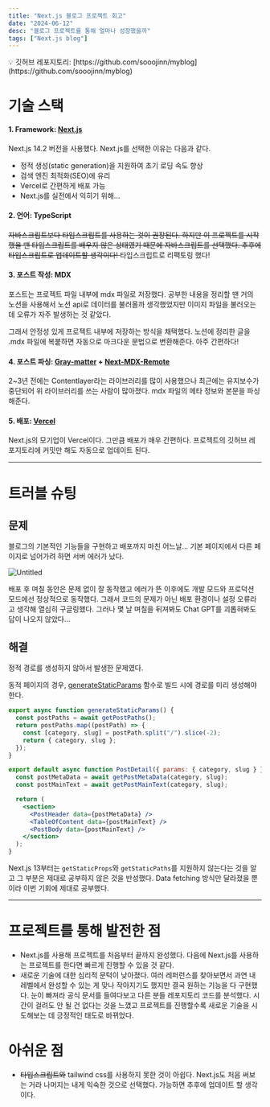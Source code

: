 ```yaml
---
title: "Next.js 블로그 프로젝트 회고"
date: "2024-06-12"
desc: "블로그 프로젝트를 통해 얼마나 성장했을까"
tags: ["Next.js blog"]
---
```


<aside>
💡 깃허브 레포지토리: [https://github.com/sooojinn/myblog](https://github.com/sooojinn/myblog)

</aside>

# 기술 스택

#### 1. Framework: [Next.js](https://nextjs.org/)

Next.js 14.2 버전을 사용했다. Next.js를 선택한 이유는 다음과 같다.

- 정적 생성(static generation)을 지원하여 초기 로딩 속도 향상
- 검색 엔진 최적화(SEO)에 유리
- Vercel로 간편하게 배포 가능
- Next.js를 실전에서 익히기 위해…

#### 2. 언어: TypeScript

<del>
  자바스크립트보다 타입스크립트를 사용하는 것이 권장된다. 하지만 이 프로젝트를
  시작했을 땐 타입스크립트를 배우지 않은 상태였기 때문에 자바스크립트를
  선택했다. 추후에 타입스크립트로 업데이트할 생각이다!
</del>
타입스크립트로 리팩토링 했다!

#### 3. 포스트 작성: MDX

포스트는 프로젝트 파일 내부에 mdx 파일로 저장했다. 공부한 내용을 정리할 땐 거의 노션을 사용해서 노션 api로 데이터를 불러올까 생각했었지만 이미지 파일을 불러오는 데 오류가 자주 발생하는 것 같았다.

그래서 안정성 있게 프로젝트 내부에 저장하는 방식을 채택했다. 노션에 정리한 글을 .mdx 파일에 복붙하면 자동으로 마크다운 문법으로 변환해준다. 아주 간편하다!

#### 4. 포스트 파싱: [Gray-matter](https://github.com/jonschlinkert/gray-matter) + [Next-MDX-Remote](https://github.com/hashicorp/next-mdx-remote#react-server-components-rsc--nextjs-app-directory-support)

2~3년 전에는 Contentlayer라는 라이브러리를 많이 사용했으나 최근에는 유지보수가 중단되어 위 라이브러리를 쓰는 사람이 많아졌다. mdx 파일의 메타 정보와 본문을 파싱해준다.

#### 5. 배포: [Vercel](https://vercel.com/)

Next.js의 모기업이 Vercel이다. 그만큼 배포가 매우 간편하다. 프로젝트의 깃허브 레포지토리에 커밋만 해도 자동으로 업데이트 된다.

---

# 트러블 슈팅

## 문제

블로그의 기본적인 기능들을 구현하고 배포까지 마친 어느날… 기본 페이지에서 다른 페이지로 넘어가려 하면 서버 에러가 났다.

![Untitled](/posts/projects/blog_review/blog_review_1.png)

배포 후 며칠 동안은 문제 없이 잘 동작했고 에러가 뜬 이후에도 개발 모드와 프로덕션 모드에선 정상적으로 동작했다. 그래서 코드의 문제가 아닌 배포 환경이나 설정 오류라고 생각해 열심히 구글링했다. 그러나 몇 날 며칠을 뒤져봐도 Chat GPT를 괴롭혀봐도 답이 나오지 않았다…

## 해결

정적 경로를 생성하지 않아서 발생한 문제였다.

동적 페이지의 경우, [generateStaticParams](https://nextjs.org/docs/app/api-reference/functions/generate-static-params) 함수로 빌드 시에 경로를 미리 생성해야 한다.

```jsx
export async function generateStaticParams() {
  const postPaths = await getPostPaths();
  return postPaths.map((postPath) => {
    const [category, slug] = postPath.split("/").slice(-2);
    return { category, slug };
  });
}

export default async function PostDetail({ params: { category, slug } }) {
  const postMetaData = await getPostMetaData(category, slug);
  const postMainText = await getPostMainText(category, slug);

  return (
    <section>
      <PostHeader data={postMetaData} />
      <TableOfContent data={postMainText} />
      <PostBody data={postMainText} />
    </section>
  );
}
```

Next.js 13부터는 `getStaticProps`와 `getStaticPaths`를 지원하지 않는다는 것을 알고 그 부분은 제대로 공부하지 않은 것을 반성했다. Data fetching 방식만 달라졌을 뿐이라 이번 기회에 제대로 공부했다.

---

# 프로젝트를 통해 발전한 점

- Next.js를 사용해 프로젝트를 처음부터 끝까지 완성했다. 다음에 Next.js를 사용하는 프로젝트를 한다면 빠르게 진행할 수 있을 것 같다.
- 새로운 기술에 대한 심리적 문턱이 낮아졌다. 여러 레퍼런스를 찾아보면서 과연 내 레벨에서 완성할 수 있는 게 맞나 작아지기도 했지만 결국 원하는 기능을 다 구현했다. 눈이 빠져라 공식 문서를 들여다보고 다른 분들 레포지토리 코드를 분석했다. 시간이 걸려도 안 될 건 없다는 것을 느꼈고 프로젝트를 진행할수록 새로운 기술을 시도해보는 데 긍정적인 태도로 바뀌었다.

# 아쉬운 점

- <del>타입스크립트와</del> tailwind css를 사용하지 못한 것이 아쉽다. Next.js도 처음
  써보는 거라 나머지는 내게 익숙한 것으로 선택했다. 가능하면 추후에 업데이트 할 생각이다.
